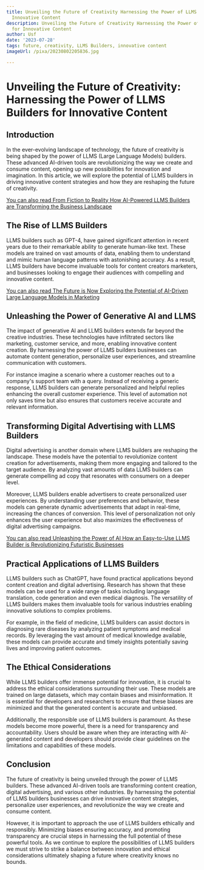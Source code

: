 ```yaml
---
title: Unveiling the Future of Creativity Harnessing the Power of LLMS Builders for
  Innovative Content
description: Unveiling the Future of Creativity Harnessing the Power of LLMS Builders
  for Innovative Content
author: Usf
date: '2023-07-28'
tags: future, creativity, LLMS Builders, innovative content
imageUrl: /pixa/20230802205836.jpg

---
```

# Unveiling the Future of Creativity: Harnessing the Power of LLMS Builders for Innovative Content

## Introduction

In the ever-evolving landscape of technology, the future  of creativity is being shaped by the power of LLMS (Large Language Models) builders. These advanced AI-driven tools are revolutionizing the  way we create and consume content,  opening up new possibilities for innovation and imagination. In this article, we will  explore the potential of LLMS builders in driving innovative content strategies and how  they are reshaping  the future of creativity.

[You can also read From Fiction to  Reality  How AI-Powered LLMS Builders are Transforming the Business Landscape](From%20Fiction%20to%20Reality%20How%20AI-Powered%20LLMS%20Builders%20are%20Transforming%20the%20Business%20Landscape)


## The Rise of LLMS Builders

LLMS builders such as GPT-4, have gained significant attention in recent years due to their remarkable ability to generate human-like text. These models are trained on vast amounts of data, enabling them  to  understand and mimic human language patterns with astonishing  accuracy. As  a result, LLMS builders have become invaluable tools for content creators marketers, and  businesses looking to engage their audiences with compelling and innovative content.

[You can also read The Future is Now Exploring the Potential of AI-Driven Large Language Models in  Marketing](The%20Future%20is%20Now%20Exploring%20the%20Potential%20of%20AI-Driven%20Large%20Language%20Models%20in%20Marketing)


## Unleashing the Power of Generative AI and LLMS

The  impact of generative  AI and LLMS builders extends far beyond the creative industries. These technologies have infiltrated sectors like marketing, customer service,  and more, enabling innovative content creation.  By harnessing the power of LLMS builders businesses  can  automate content generation, personalize user experiences, and streamline communication with customers.

For instance imagine a scenario where  a customer reaches  out  to  a company's support team with a query.  Instead of receiving a generic response, LLMS builders can generate personalized and helpful replies enhancing the overall customer experience.  This level  of automation not  only saves  time but also ensures that customers receive accurate  and relevant information.

## Transforming Digital Advertising with LLMS Builders

Digital advertising is another domain  where LLMS builders are reshaping the landscape. These models have the potential to revolutionize content creation for advertisements, making them more  engaging and tailored to the target audience. By analyzing vast amounts of data  LLMS builders can generate  compelling ad copy that resonates with consumers on a deeper level.

Moreover, LLMS builders enable advertisers to create personalized user experiences. By understanding user preferences and behavior, these models can generate dynamic advertisements that adapt in real-time, increasing the  chances of conversion. This level of personalization not only enhances the user experience but  also  maximizes  the effectiveness of digital advertising  campaigns.

[You can  also read Unleashing the Power  of AI  How  an Easy-to-Use LLMS Builder  is Revolutionizing Futuristic Businesses](Unleashing%20the%20Power%20of%20AI%20How%20an%20Easy-to-Use%20LLMS%20Builder%20is%20Revolutionizing%20Futuristic%20Businesses)


## Practical Applications of  LLMS Builders

LLMS builders such as ChatGPT, have found practical applications beyond content creation and  digital advertising. Research has shown that these models can be used for a wide range of tasks including language translation, code generation and even medical diagnosis. The versatility of LLMS builders makes them invaluable  tools for various industries enabling innovative solutions to complex problems.

For example, in the field of medicine, LLMS builders can assist doctors in diagnosing rare diseases  by analyzing patient symptoms and medical records. By leveraging the vast amount  of medical knowledge available, these models  can  provide accurate and timely insights potentially saving lives and improving patient outcomes.

## The Ethical Considerations

While LLMS builders offer immense potential  for innovation, it is crucial to address the ethical considerations surrounding their use. These models  are trained on large datasets, which may contain  biases and misinformation. It is essential for developers and researchers to  ensure that these biases are minimized  and that the generated content is accurate  and unbiased.

Additionally, the responsible use of LLMS  builders is paramount. As these models become more powerful, there is  a need for transparency and accountability. Users should be aware  when they are interacting with AI-generated content and developers should provide clear guidelines on the limitations and capabilities  of these models.

## Conclusion

The future  of creativity is being unveiled through the power of  LLMS builders. These advanced AI-driven tools are transforming content creation, digital advertising, and various  other industries. By harnessing the  potential of LLMS builders  businesses can drive innovative content strategies, personalize user experiences, and revolutionize the way we create  and consume content.

However,  it is important to approach the  use of LLMS builders ethically and responsibly. Minimizing  biases ensuring accuracy, and promoting transparency are crucial  steps in harnessing the full potential of these powerful tools. As we continue to explore the possibilities of LLMS builders we must strive to strike a balance  between innovation and ethical considerations ultimately shaping a  future where creativity knows  no bounds.